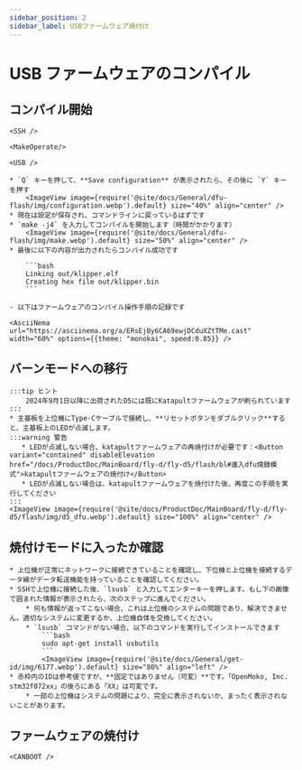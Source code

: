 ```yaml
---
sidebar_position: 2
sidebar_label: USBファームウェア焼付け
---
```




# USB ファームウェアのコンパイル


## コンパイル開始

    <SSH />

    <MakeOperate/>

    <USB />

    * `Q` キーを押して、**Save configuration** が表示されたら、その後に `Y` キーを押す
        <ImageView image={require('@site/docs/General/dfu-flash/img/configuration.webp').default} size="40%" align="center" />
    * 現在は設定が保存され、コマンドラインに戻っているはずです
    * `make -j4` を入力してコンパイルを開始します（時間がかかります）
        <ImageView image={require('@site/docs/General/dfu-flash/img/make.webp').default} size="50%" align="center" />
    * 最後に以下の内容が出力されたらコンパイル成功です

        ```bash
        Linking out/klipper.elf
        Creating hex file out/klipper.bin
        ```

    - 以下はファームウェアのコンパイル操作手順の記録です

    <AsciiNema url="https://asciinema.org/a/ERsEjBy6CA69ewjDCduXZtTMe.cast" width="60%" options={{theme: "monokai", speed:0.85}} />

## バーンモードへの移行

    :::tip ヒント
        2024年9月1日以降に出荷されたD5には既にKatapultファームウェアが刷られています
    :::
    * 主基板を上位機にType-Cケーブルで接続し、**リセットボタンをダブルクリック**すると、主基板上のLEDが点滅します。
    :::warning 警告
       * LEDが点滅しない場合、katapultファームウェアの再焼付けが必要です：<Button variant="contained" disableElevation href="/docs/ProductDoc/MainBoard/fly-d/fly-d5/flash/bl#進入dfu燒錄模式">katapultファームウェアの焼付け</Button>
       * LEDが点滅しない場合は、katapultファームウェアを焼付けた後、再度この手順を実行してください
    :::
    <ImageView image={require('@site/docs/ProductDoc/MainBoard/fly-d/fly-d5/flash/img/d5_dfu.webp').default} size="100%" align="center" />
## 焼付けモードに入ったか確認

    * 上位機が正常にネットワークに接続できていることを確認し、下位機と上位機を接続するデータ線がデータ転送機能を持っていることを確認してください。
    * SSHで上位機に接続した後、`lsusb` と入力してエンターキーを押します。もし下の画像で囲まれた情報が表示されたら、次のステップに進んでください。
        * 何も情報が返ってこない場合、これは上位機のシステムの問題であり、解決できません。適切なシステムに変更するか、上位機自体を交換してください。
        * `lsusb` コマンドがない場合、以下のコマンドを実行してインストールできます
            ```bash
            sudo apt-get install usbutils
            ```
            <ImageView image={require('@site/docs/General/get-id/img/6177.webp').default} size="80%" align="left" /> 
    * 赤枠内のIDは参考値ですが、**固定ではありません（可変）**です。「OpenMoko, Inc. stm32f072xx」の後ろにある「XX」は可変です。
        * 一部の上位機はシステムの問題により、完全に表示されないか、まったく表示されないことがあります。

## ファームウェアの焼付け

    <CANBOOT />
